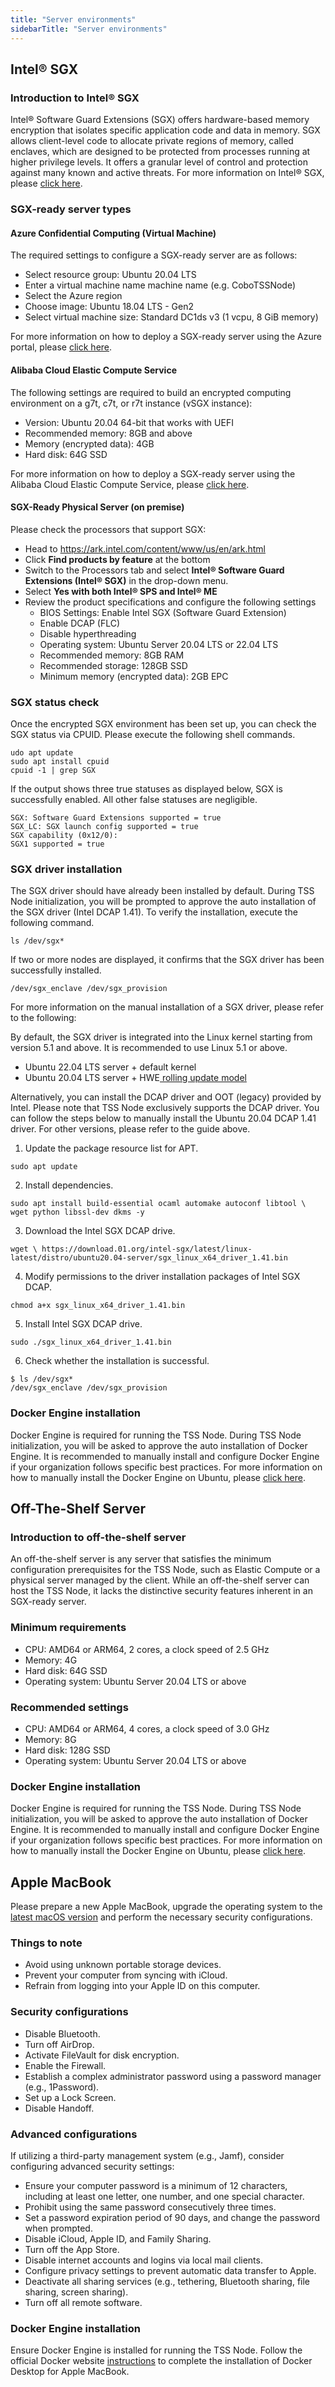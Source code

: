 ```yaml
---
title: "Server environments"
sidebarTitle: "Server environments"
---
```


## Intel® SGX

### Introduction to Intel® SGX

Intel® Software Guard Extensions (SGX) offers hardware-based memory encryption that isolates specific application code and data in memory. SGX allows client-level code to allocate private regions of memory, called enclaves, which are designed to be protected from processes running at higher privilege levels. It offers a granular level of control and protection against many known and active threats. For more information on Intel® SGX, please [click here](https://www.intel.com/content/www/us/en/developer/tools/software-guard-extensions/overview.html). 

### SGX-ready server types

#### Azure Confidential Computing (Virtual Machine)

The required settings to configure a SGX-ready server are as follows:

- Select resource group: Ubuntu 20.04 LTS 
- Enter a virtual machine name machine name (e.g. CoboTSSNode)
- Select the Azure region
- Choose image: Ubuntu 18.04 LTS - Gen2
- Select virtual machine size: Standard DC1ds v3 (1 vcpu, 8 GiB memory)

For more information on how to deploy a SGX-ready server using the Azure portal, please [click here](https://learn.microsoft.com/en-us/azure/confidential-computing/quick-create-portal).

#### Alibaba Cloud Elastic Compute Service

The following settings are required to build an encrypted computing environment on a g7t, c7t, or r7t instance (vSGX instance):

- Version: Ubuntu 20.04 64-bit that works with UEFI  
- Recommended memory: 8GB and above
- Memory (encrypted data): 4GB 
- Hard disk: 64G SSD

For more information on how to deploy a SGX-ready server using the Alibaba Cloud Elastic Compute Service, please [click here](https://www.alibabacloud.com/help/en/ecs/user-guide/build-an-sgx-encrypted-computing-environment).

#### SGX-Ready Physical Server (on premise)  

Please check the processors that support SGX: 

- Head to [https://ark.intel.com/content/www/us/en/ark.html ](https://ark.intel.com/content/www/us/en/ark.html)
- Click **Find products by feature** at the bottom
- Switch to the Processors tab and select **Intel® Software Guard Extensions (Intel® SGX)** in the drop-down menu.
- Select **Yes with both Intel® SPS and Intel® ME**
- Review the product specifications and configure the following settings
  - BIOS Settings: Enable Intel SGX (Software Guard Extension)
  - Enable DCAP (FLC)
  - Disable hyperthreading
  - Operating system: Ubuntu Server 20.04 LTS or 22.04 LTS
  - Recommended memory: 8GB RAM 
  - Recommended storage: 128GB SSD 
  - Minimum memory (encrypted data): 2GB EPC

### SGX status check

Once the encrypted SGX environment has been set up, you can check the SGX status via CPUID. Please execute the following shell commands.

```
udo apt update
sudo apt install cpuid
cpuid -1 | grep SGX
```

If the output shows three true statuses as displayed below, SGX is successfully enabled. All other false statuses are negligible.

```
SGX: Software Guard Extensions supported = true
SGX_LC: SGX launch config supported = true
SGX capability (0x12/0):
SGX1 supported = true
```

### **SGX driver installation**

The SGX driver should have already been installed by default. During TSS Node initialization, you will be prompted to approve the auto installation of the SGX driver (Intel DCAP 1.41). To verify the installation, execute the following command.

```
ls /dev/sgx*
```

If two or more nodes are displayed, it confirms that the SGX driver has been successfully installed.

```
/dev/sgx_enclave /dev/sgx_provision
```

For more information on the manual installation of a SGX driver, please refer to the following:

By default, the SGX driver is integrated into the Linux kernel starting from version 5.1 and above. It is recommended to use Linux 5.1 or above.

- Ubuntu 22.04 LTS server + default kernel
- Ubuntu 20.04 LTS server + HWE[ rolling update model](https://wiki.ubuntu.com/Kernel/LTSEnablementStack)

Alternatively, you can install the DCAP driver and OOT (legacy) provided by Intel. Please note that TSS Node exclusively supports the DCAP driver. You can follow the steps below to manually install the Ubuntu 20.04 DCAP 1.41 driver. For other versions, please refer to the guide above.

1. Update the package resource list for APT.

```
sudo apt update
```

2. Install dependencies.

```
sudo apt install build-essential ocaml automake autoconf libtool \
wget python libssl-dev dkms -y
```

3. Download the Intel SGX DCAP drive. 

```
wget \ https://download.01.org/intel-sgx/latest/linux-latest/distro/ubuntu20.04-server/sgx_linux_x64_driver_1.41.bin
```

4. Modify permissions to the driver installation packages of Intel SGX DCAP.

```
chmod a+x sgx_linux_x64_driver_1.41.bin
```

5. Install Intel SGX DCAP drive. 

```
sudo ./sgx_linux_x64_driver_1.41.bin
```

6. Check whether the installation is successful.

```
$ ls /dev/sgx*
/dev/sgx_enclave /dev/sgx_provision
```

### **Docker Engine installation**

Docker Engine is required for running the TSS Node. During TSS Node initialization, you will be asked to approve the auto installation of Docker Engine. It is recommended to manually install and configure Docker Engine if your organization follows specific best practices. For more information on how to manually install the Docker Engine on Ubuntu, please [click here](https://docs.docker.com/engine/install/ubuntu/).

## Off-The-Shelf Server

### **Introduction to off-the-shelf server**

An off-the-shelf server is any server that satisfies the minimum configuration prerequisites for the TSS Node, such as Elastic Compute or a physical server managed by the client. While an off-the-shelf server can host the TSS Node, it lacks the distinctive security features inherent in an SGX-ready server.

### **Minimum requirements**

- CPU: AMD64 or ARM64, 2 cores, a clock speed of 2.5 GHz 
- Memory: 4G
- Hard disk: 64G SSD
- Operating system: Ubuntu Server 20.04 LTS or above

### **Recommended settings** 

- CPU: AMD64 or ARM64, 4 cores, a clock speed of 3.0 GHz 
- Memory: 8G
- Hard disk: 128G SSD
- Operating system: Ubuntu Server 20.04 LTS or above

### **Docker Engine installation**

Docker Engine is required for running the TSS Node. During TSS Node initialization, you will be asked to approve the auto installation of Docker Engine. It is recommended to manually install and configure Docker Engine if your organization follows specific best practices. For more information on how to manually install the Docker Engine on Ubuntu, please [click here](https://docs.docker.com/engine/install/ubuntu/).

## Apple MacBook

Please prepare a new Apple MacBook, upgrade the operating system to the [latest macOS version](https://support.apple.com/en-sg/109033) and perform the necessary security configurations.

### **Things to note**

- Avoid using unknown portable storage devices. 
- Prevent your computer from syncing with iCloud. 
- Refrain from logging into your Apple ID on this computer.

### **Security configurations**

- Disable Bluetooth.
- Turn off AirDrop.
- Activate FileVault for disk encryption.
- Enable the Firewall.
- Establish a complex administrator password using a password manager (e.g., 1Password).
- Set up a Lock Screen.
- Disable Handoff.

### **Advanced configurations**

If utilizing a third-party management system (e.g., Jamf), consider configuring advanced security settings:

- Ensure your computer password is a minimum of 12 characters, including at least one letter, one number, and one special character.
- Prohibit using the same password consecutively three times.
- Set a password expiration period of 90 days, and change the password when prompted.
- Disable iCloud, Apple ID, and Family Sharing.
- Turn off the App Store.
- Disable internet accounts and logins via local mail clients.
- Configure privacy settings to prevent automatic data transfer to Apple.
- Deactivate all sharing services (e.g., tethering, Bluetooth sharing, file sharing, screen sharing).
- Turn off all remote software.

### **Docker Engine installation**

Ensure Docker Engine is installed for running the TSS Node. Follow the official Docker website [instructions](https://docs.docker.com/desktop/install/mac-install/) to complete the installation of Docker Desktop for Apple MacBook.